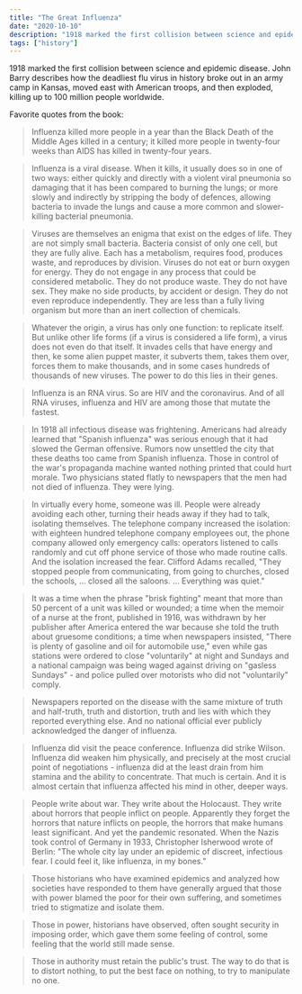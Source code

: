 ```yaml
---
title: "The Great Influenza"
date: "2020-10-10"
description: "1918 marked the first collision between science and epidemic disease."
tags: ["history"]
---
```


1918 marked the first collision between science and epidemic disease. John Barry describes how the deadliest flu virus in history broke out in an army camp in Kansas, moved east with American troops, and then exploded, killing up to 100 million people worldwide.

Favorite quotes from the book:

> Influenza killed more people in a year than the Black Death of the Middle Ages killed in a century; it killed more people in twenty-four weeks than AIDS has killed in twenty-four years.

> Influenza is a viral disease. When it kills, it usually does so in one of two ways: either quickly and directly with a violent viral pneumonia so damaging that it has been compared to burning the lungs; or more slowly and indirectly by stripping the body of defences, allowing bacteria to invade the lungs and cause a more common and slower-killing bacterial pneumonia.

> Viruses are themselves an enigma that exist on the edges of life. They are not simply small bacteria. Bacteria consist of only one cell, but they are fully alive. Each has a metabolism, requires food, produces waste, and reproduces by division. Viruses do not eat or burn oxygen for energy. They do not engage in any process that could be considered metabolic. They do not produce waste. They do not have sex. They make no side products, by accident or design. They do not even reproduce independently. They are less than a fully living organism but more than an inert collection of chemicals.

> Whatever the origin, a virus has only one function: to replicate itself. But unlike other life forms (if a virus is considered a life form), a virus does not even do that itself. It invades cells that have energy and then, ke some alien puppet master, it subverts them, takes them over, forces them to make thousands, and in some cases hundreds of thousands of new viruses. The power to do this lies in their genes.

> Influenza is an RNA virus. So are HIV and the coronavirus. And of all RNA viruses, influenza and HIV are among those that mutate the fastest.

> In 1918 all infectious disease was frightening. Americans had already learned that "Spanish influenza" was serious enough that it had slowed the German offensive. Rumors now unsettled the city that these deaths too came from Spanish influenza. Those in control of the war's propaganda machine wanted nothing printed that could hurt morale. Two physicians stated flatly to newspapers that the men had not died of influenza. They were lying.

> In virtually every home, someone was ill. People were already avoiding each other, turning their heads away if they had to talk, isolating themselves. The telephone company increased the isolation: with eighteen hundred telephone company employees out, the phone company allowed only emergency calls: operators listened to calls randomly and cut off phone service of those who made routine calls. And the isolation increased the fear. Clifford Adams recalled, "They stopped people from communicating, from going to churches, closed the schools, ... closed all the saloons. ... Everything was quiet."

> It was a time when the phrase "brisk fighting" meant that more than 50 percent of a unit was killed or wounded; a time when the memoir of a nurse at the front, published in 1916, was withdrawn by her publisher after America entered the war because she told the truth about gruesome conditions; a time when newspapers insisted, "There is plenty of gasoline and oil for automobile use," even while gas stations were ordered to close "voluntarily" at night and Sundays and a national campaign was being waged against driving on "gasless Sundays" - and police pulled over motorists who did not "voluntarily" comply.

> Newspapers reported on the disease with the same mixture of truth and half-truth, truth and distortion, truth and lies with which they reported everything else. And no national official ever publicly acknowledged the danger of influenza.

> Influenza did visit the peace conference. Influenza did strike Wilson. Influenza did weaken him physically, and precisely at the most crucial point of negotiations - influenza did at the least drain from him stamina and the ability to concentrate. That much is certain. And it is almost certain that influenza affected his mind in other, deeper ways.

> People write about war. They write about the Holocaust. They write about horrors that people inflict on people. Apparently they forget the horrors that nature inflicts on people, the horrors that make humans least significant. And yet the pandemic resonated. When the Nazis took control of Germany in 1933, Christopher Isherwood wrote of Berlin: "The whole city lay under an epidemic of discreet, infectious fear. I could feel it, like influenza, in my bones."

> Those historians who have examined epidemics and analyzed how societies have responded to them have generally argued that those with power blamed the poor for their own suffering, and sometimes tried to stigmatize and isolate them.

> Those in power, historians have observed, often sought security in imposing order, which gave them some feeling of control, some feeling that the world still made sense.

> Those in authority must retain the public's trust. The way to do that is to distort nothing, to put the best face on nothing, to try to manipulate no one.

